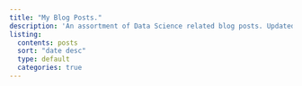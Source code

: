 ---
title: "My Blog Posts."
description: 'An assortment of Data Science related blog posts. Updated semi-regularly.'
listing:
  contents: posts
  sort: "date desc"
  type: default
  categories: true
---
